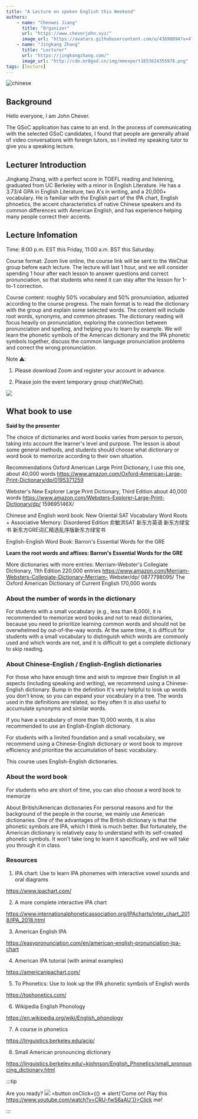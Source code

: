 ```yaml
---
title: "A Lecture on spoken English this Weekend"
authors:
    - name: "Chenwei Jiang"
      title: "Organizer"
      url: "https://www.cheverjohn.xyz/"
      image_url: "https://avatars.githubusercontent.com/u/43690894?v=4"
    - name: "Jingkang Zhang"
      title: "Lecturer"
      url: "https://jingkangzhang.com/"
      image_url: "http://cdn.mr8god.cn/img/mmexport1653624355978.png"
tags: [lecture]
---
```


![chinese](https://cdn.mr8god.cn/img/chinese.svg)

## Background

Hello everyone, I am John Chever.

The GSoC application has came to an end. In the process of communicating with the selected GSoC candidates, I found that people are generally afraid of video conversations with foreign tutors, so I invited my speaking tutor to give you a speaking lecture.

<!--truncate-->

## Lecturer Introduction

Jingkang Zhang, with a perfect score in TOEFL reading and listening, graduated from UC Berkeley with a minor in English Literature. He has a 3.73/4 GPA in English Literature, two A's in writing, and a 20,000+ vocabulary.
He is familiar with the English part of the IPA chart, English phnoetics, the accent characteristics of native Chinese speakers and its common differences with American English, and has experience helping many people correct their accents.

## Lecture Infomation

Time: 8:00 p.m. EST this Friday, 11:00 a.m. BST this Saturday.

Course format: Zoom live online, the course link will be sent to the WeChat group before each lecture. The lecture will last 1 hour, and we will consider spending 1 hour after each lesson to answer questions and correct pronunciation, so that students who need it can stay after the lesson for 1-to-1 correction.

Course content: roughly 50% vocabulary and 50% pronunciation, adjusted according to the course progress. The main format is to read the dictionary with the group and explain some selected words.
The content will include root words, synonyms, and common phrases. The dictionary reading will focus heavily on pronunciation, exploring the connection between pronunciation and spelling, and helping you to learn by example.
We will learn the phonetic symbols of the American dictionary and the IPA phonetic symbols together, discuss the common language pronunciation problems and correct the wrong pronunciation.

Note ⚠️:

1. Please download Zoom and register your account in advance.

2. Please join the event temporary group chat(WeChat).

![](http://cdn.mr8god.cn/img/WechatIMG21_371x484.jpeg)

## What book to use

**Said by the presenter**

The choice of dictionaries and word books varies from person to person, taking into account the learner's level and purpose. The lesson is about some general methods, and students
should choose what dictionary or word book to memorize according to their own situation.

Recommendations
Oxford American Large Print Dictionary, I use this one, about 40,000 words https://www.amazon.com/Oxford-American-Large-Print-Dictionary/dp/0195371259

Webster's New Explorer Large Print Dictionary, Third Edition about 40,000 words https://www.amazon.com/Websters-Explorer-Large-Print-Dictionary/dp/ 159695146X/

Chinese and English word book:
New Oriental SAT Vocabulary Word Roots + Associative Memory: Disordered Edition 俞敏洪SAT 新东方英语 新东方绿宝书 新东方GRE词汇精选乱序版新东方绿宝书

English-English Word Book:
Barron's Essential Words for the GRE

**Learn the root words and affixes:
Barron's Essential Words for the GRE**

More dictionaries with more entries:
Merriam-Webster's Collegiate Dictionary, 11th Edition 220,000 entries https://www.amazon.com/Merriam-Websters-Collegiate-Dictionary-Merriam- Webster/dp/ 0877798095/
The Oxford American Dictionary of Current English 170,000 words

### About the number of words in the dictionary

For students with a small vocabulary (e.g., less than 8,000), it is recommended to memorize word books and not to read dictionaries, because you need to prioritize learning common words and should not be overwhelmed by out-of-the-way words.
At the same time, it is difficult for students with a small vocabulary to distinguish which words are commonly used and which words are not, and it is difficult to get a complete dictionary to skip reading.

### About Chinese-English / English-English dictionaries

For those who have enough time and wish to improve their English in all aspects (including speaking and writing), we recommend using a Chinese-English dictionary. Bump in the definition
It's very helpful to look up words you don't know, so you can expand your vocabulary in a tree. The words used in the definitions are related, so they often
It is also useful to accumulate synonyms and similar words.

If you have a vocabulary of more than 10,000 words, it is also recommended to use an English-English dictionary.

For students with a limited foundation and a small vocabulary, we recommend using a Chinese-English dictionary or word book to improve efficiency and prioritize the accumulation of basic vocabulary.

This course uses English-English dictionaries.

### About the word book

For students who are short of time, you can also choose a word book to memorize

About British/American dictionaries For personal reasons and for the background of the people in the course, we mainly use American dictionaries.
One of the advantages of the British dictionary is that the phonetic symbols are IPA, which I think is much better. But fortunately, the American dictionary is relatively easy to understand with its self-created phonetic symbols.
It won't take long to learn it specifically, and we will take you through it in class.

### Resources

1. IPA chart: Use to learn IPA phonemes with interactive vowel sounds and oral diagrams

https://www.ipachart.com/

2. A more complete interactive IPA chart

https://www.internationalphoneticassociation.org/IPAcharts/inter_chart_2018/IPA_2018.html

3. American English IPA

https://easypronunciation.com/en/american-english-pronunciation-ipa-chart

4. American IPA tutorial (with animal examples)

https://americanipachart.com/

5. To Phonetics: Use to look up the IPA phonetic symbols of English words

https://tophonetics.com/

6. Wikipedia English Phonology

https://en.wikipedia.org/wiki/English_phonology

7. A course in phonetics

https://linguistics.berkeley.edu/acip/

8. Small American pronouncing dictionary

https://linguistics.berkeley.edu/~kjohnson/English_Phonetics/small_pronouncing_dictionary.html

:::tip

Are you ready?
![](http://cdn.mr8god.cn/img/areuok.jpeg)
<button onClick={() => alert('Come on! Play this https://www.youtube.com/watch?v=CRU-fwS6aAU')}>Click me!</button>

:::
